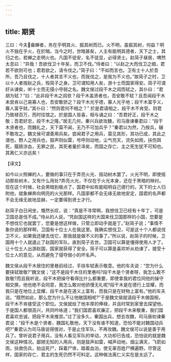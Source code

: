 ```yaml
---
---
---
```

title: 期贤
---



三曰：今夫龠蝉者，务在乎明其火、振其树而已。火不明，虽振其树，何益？明火不独在乎火，在於暗。当今之时，世暗甚矣，人主有能明其德者，天下之士，其归之也，若蝉之走明火也。凡国不徒安，名不徒显，必得贤士。赵简子昼居，喟然太息曰：“异哉！吾欲伐卫十年矣，而卫不伐。”侍者曰：“以赵之大而伐卫之细，君若不欲则可也；君若欲之，请令伐之。”简子曰：“不如而言也。卫有士十人於吾所，吾乃且伐之，十人者其言不义也，而我伐之，是我为不义也。”故简子之时，卫以十人者按赵之兵，殁简子之身。卫可谓知用人矣，游十士而国家得安。简子可谓好从谏矣，听十士而无侵小夺弱之名。魏文侯过段干木之闾而轼之，其仆曰：“君胡为轼？”曰：“此非段干木之闾欤？段干木盖贤者也，吾安敢不轼？且吾闻段干木未尝肯以己易寡人也，吾安敢骄之？段干木光乎德，寡人光乎地；段干木富乎义，寡人富乎财。”其仆曰：“然则君何不相之？” 於是君请相之，段干木不肯受。则君乃致禄百万，而时往馆之。於是国人皆喜，相与诵之曰：“吾君好正，段干木之敬；吾君好忠，段干木之隆。”居无几何，秦兴兵欲攻魏，司马唐谏秦君曰：“段干木贤者也，而魏礼之，天下莫不闻，无乃不可加兵乎？”秦君以为然，乃按兵，辍不敢攻之。魏文侯可谓善用兵矣。尝闻君子之用兵，莫见其形，其功已成，其此之谓也。野人之用兵也，鼓声则似雷，号呼则动地，尘气充天，流矢如雨，扶伤舆死，履肠涉血，无罪之民，其死者量於泽矣，而国之存亡、主之死生犹不可知也。其离仁义亦远矣！

【译文】

如今以火照蝉的人，要做的事只在于弄亮火光、摇动树木罢了。火光不明，即使摇动那些树木，又有什么用处?弄亮火光，不仅在于火光本身，还在于黑暗的映衬。现在这个时候，社会黑暗到极点了，国君中如有能昭明自己德行的，天下的士人归附他，就象蝉奔向明亮的火光那样。凡国家都不会无缘无故地安定，国君的名声都不会无缘无故地显赫，一定要得到贤士才行。

赵简子白日闲坐，慨然长叹，说：“真是不寻常啊，我想伐卫已经有十年丁，可是卫国总是伐不成。”侍从的人说，“凭赵国这样的大国来伐卫国那样的小国，您要是不想伐它也就罢丁，您要是想这样做，只管立即动手就是丁。”赵简子说；“事情不象你说的那样啊，卫国有十位士人在我这里。我确实想伐卫，可是这十个人都说伐卫不义，如果我还硬去伐它，那我就是做不义的事了。”所以说，赵简子的时候，卫国用十个人就遏止了赵国的军队，直到简子去世。卫国可以算是懂得使用人才了。让十位士人出游赵国，国家就获得了安全。简子可以算是喜欢听从劝谏了，接受十位士人的意见，从而避免了侵夺弱小的坏名声。

魏文侯从段干木居住的里巷前经过，手扶车轼表示敬意。他的车夫说：“您为什么要挟轼致敬?”魏文侯；“这不是段千木住的里巷吗?段干木是个贤者呀，我怎么敢不致敬?而且我听说，段干木把操守看得比什么都重要，即使拿我的君位同他的操守相交换，他也绝不会同意，我怎么敢对他骄慢无礼呢?段干木是在德行上显耀，而我只是在地位上显耀，段干木是在道义上富有，而我只是在财物上富有。”他的车夫说。“既然如此，那么您为什么不让他敞国相呢?”于是魏文侯就请段干木做国相，段干木不肯接受这个职位。文侯就给了他丰厚的俸禄，并且时常到家里去探望他。于是国人都很高兴，共同吟咏道；“我们国君喜欢廉正，把段干木来敬重，我们国君喜欢忠诚，把段干木来推崇。”过了没多久，秦国出兵，想去攻魏，司马唐劝谏秦君说：“段干木是个贤者，魏国礼敬他，天下没有谁不知道，恐怕不能对魏国动兵吧?”秦君认为司马唐说得很对，于是止住军队，不再攻魏。魏文侯可以说是善于用兵了。曾听说君子用兵，没有人看见军队的举动，大功却已告成，恐怕说的就是魏文侯这种情况。鄙陋无知的人用兵，则是鼓声如雷，喊声动地，烟尘满天，飞箭如雨，扶救伤兵，抬运死尸，踩着尸体，踏着血泊，使无辜百姓尸横遍野。尽管这样，国家的存亡、君主的生死仍然不可料定。这种做法离仁义实在是太远了。